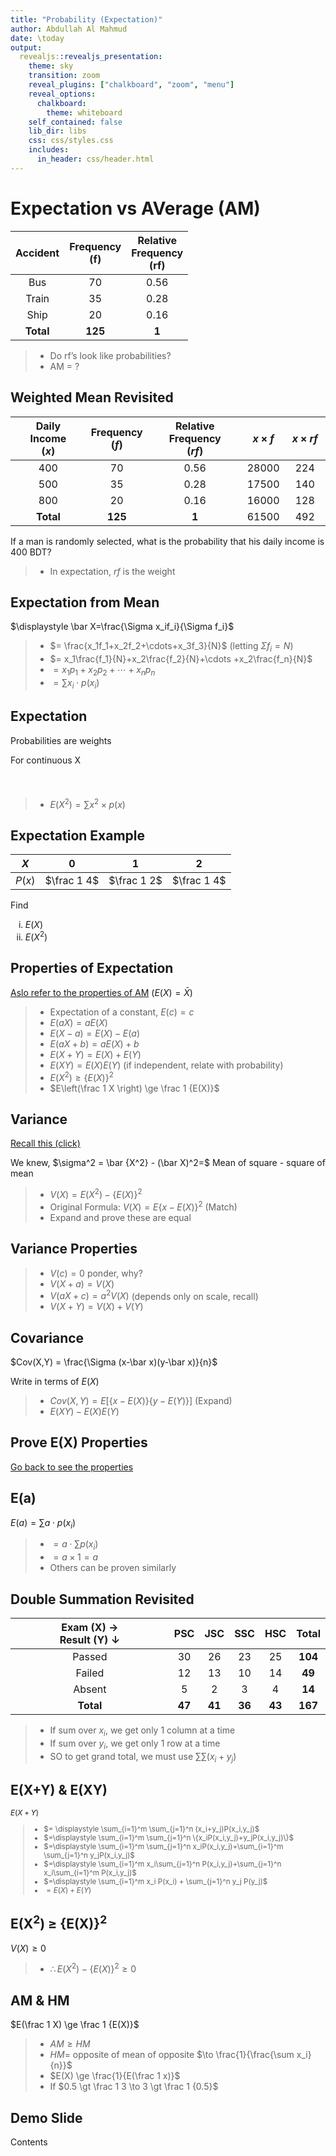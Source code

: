 ---
title: "Probability (Expectation)"
author: Abdullah Al Mahmud
date: \today
output: 
  revealjs::revealjs_presentation:
    theme: sky
    transition: zoom
    reveal_plugins: ["chalkboard", "zoom", "menu"]
    reveal_options:
      chalkboard:
        theme: whiteboard
    self_contained: false
    lib_dir: libs
    css: css/styles.css
    includes:
      in_header: css/header.html
---

# Expectation vs AVerage (AM)

|  Accident | Frequency<br>(f)  | Relative<br>Frequency<br>(rf) |
|:---------:|:-----------------:|:-----------------------------:|
|    Bus    |         70        |              0.56             |
|   Train   |         35        |              0.28             |
|    Ship   |         20        |              0.16             |
| **Total** |      **125**      |             **1**             |

> - Do rf's look like probabilities?
> - AM = ?

## Weighted Mean Revisited

| Daily<br>Income<br>($x$) | Frequency<br>($f$) | Relative<br>Frequency<br>($rf$) | $x \times f$ | $x \times rf$ |
|:------------------------:|:------------------:|:-------------------------------:|:------------:|:-------------:|
|            400           |         70         |               0.56              |     28000    |      224      |
|            500           |         35         |               0.28              |     17500    |      140      |
|            800           |         20         |               0.16              |     16000    |      128      |
|         **Total**        |       **125**      |              **1**              |     61500    |      492      |

If a man is randomly selected, what is the probability that his daily income is 400 BDT?

> - In expectation, $rf$ is the weight

## Expectation from Mean

$\displaystyle \bar X=\frac{\Sigma x_if_i}{\Sigma f_i}$ 

> - $= \frac{x_1f_1+x_2f_2+\cdots+x_3f_3}{N}$ (letting $\Sigma f_i=N$)
> - $= x_1\frac{f_1}{N}+x_2\frac{f_2}{N}+\cdots +x_2\frac{f_n}{N}$
> - $= x_1p_1+x_2p_2+\cdots+x_np_n$
> - $= \sum x_i\cdot p(x_i)$

## Expectation

Probabilities are weights

\begin{eqnarray} 
E(X) &=& x_1 \times P(x_1) + x_2 \times P(x_2)+ \cdots +x_n \times P(x_n)      \nonumber \\
&=& \displaystyle \sum_{i=1}^n x_i \times P(x_i) \nonumber \\
\end{eqnarray}

<div onclick="klikaj('expcont')"><span>For continuous X</span></div>
<div id="expcont" style="visibility: hidden">
$\displaystyle E(X) = \int_{-\infty}^{\infty} f(x)dx$
</div>
<script>
function klikaj(i) {
    document.getElementById(i).style.visibility='visible';
}
</script>

> - $E(X^2) = \sum x^2 \times p(x)$

## Expectation Example

|   $X$  |      0      |      1      |      2      |
|:------:|:-----------:|:-----------:|:-----------:|
| $P(x)$ | $\frac 1 4$ | $\frac 1 2$ | $\frac 1 4$ |

Find 

i) $E(X)$
ii) $E(X^2)$

## Properties of Expectation

<a href="ch3_xi_stat.html#/properties-of-am" target="_blank">Aslo refer to the properties of AM</a> ($E(X)=\bar X$)

> - Expectation of a constant, $E(c)=c$
> - $E(aX)=aE(X)$
> - $E(X-a) = E(X) - E(a)$
> - $E(aX+b) = aE(X)+b$
> - $E(X+Y) = E(X)+E(Y)$
> - $E(XY) = E(X) E(Y)$ (if independent, relate with probability)
> - $E(X^2)\ge \{E(X)\}^2$
> - $E\left(\frac 1 X \right) \ge \frac 1 {E(X)}$

## Variance

<a href="ch4_xi_stat_dispersion.html#/variance-and-sd" target="_blank">Recall this (click)</a>

We knew, $\sigma^2 = \bar {X^2} - (\bar X)^2=$ Mean of square - square of mean

> - $V(X)=E(X^2)-\{E(X)\}^2$ 
> - Original Formula: $V(X) = E\{x-E(X)\}^2$ (Match)
> - Expand and prove these are equal

## Variance Properties

> - $V(c)=0$ ponder, why?
> - $V(X+a)=V(X)$
> - $V(aX+c) = a^2V(X)$ (depends only on scale, recall)
> - $V(X+Y) = V(X)+V(Y)$

## Covariance

$Cov(X,Y) = \frac{\Sigma (x-\bar x)(y-\bar x)}{n}$

Write in terms of $E(X)$

> - $Cov(X,Y) = E [\{x-E(X)\}\{y-E(Y)\}]$ (Expand)
> - $E(XY)-E(X)E(Y)$ 

## Prove E(X) Properties

[Go back to see the properties](#/properties-of-expectation)

## E(a)

$E(a) = \sum a \cdot p(x_i)$

> - $=a \cdot \sum p(x_i)$
> - $=a \times 1 = a$
> - Others can be proven similarly

## Double Summation Revisited

| Exam (X) $\to$<br>Result (Y) $\downarrow$ |   PSC  |   JSC  |   SSC  |   HSC  |  Total  |
|:-----------------------------------------:|:------:|:------:|:------:|:------:|:-------:|
|                   Passed                  |   30   |   26   |   23   |   25   | **104** |
|                   Failed                  |   12   |   13   |   10   |   14   |  **49** |
|                   Absent                  |    5   |    2   |    3   |    4   |  **14** |
|                 **Total**                 | **47** | **41** | **36** | **43** | **167** |

> - If sum over $x_i$, we get only 1 column at a time
> - If sum over $y_i$, we get only 1 row at a time
> - SO to get grand total, we must use $\sum \sum (x_i+y_j)$

## E(X+Y) & E(XY)

<small>

$E(X+Y)$ 

> - $= \displaystyle \sum_{i=1}^m \sum_{j=1}^n (x_i+y_j)P(x_i,y_j)$
> - $=\displaystyle \sum_{i=1}^m \sum_{j=1}^n \{x_iP(x_i,y_j)+y_jP(x_i,y_j)\}$
> - $=\displaystyle \sum_{i=1}^m \sum_{j=1}^n x_iP(x_i,y_j)+\sum_{i=1}^m \sum_{j=1}^n y_jP(x_i,y_j)$
> - $=\displaystyle \sum_{i=1}^m x_i\sum_{j=1}^n P(x_i,y_j)+\sum_{j=1}^n x_i\sum_{i=1}^m P(x_i,y_j)$
> - $=\displaystyle \sum_{i=1}^m x_i P(x_i) + \sum_{j=1}^n y_j P(y_j)$
> - $=E(X)+E(Y)$

</small>

## E(X^2^) ≥ {E(X)}^2^

$V(X)\ge 0$

> - $\therefore E(X^2) - \{E(X)\}^2 \ge 0$

## AM & HM

$E(\frac 1 X) \ge \frac 1 {E(X)}$

> - $AM \ge HM$
> - $HM =$ opposite of mean of opposite $\to \frac{1}{\frac{\sum x_i}{n}}$
> - $E(X) \ge \frac{1}{E(\frac 1 x)}$
> - If $0.5 \gt \frac 1 3 \to 3 \gt  \frac 1 {0.5}$

## Demo Slide

Contents

